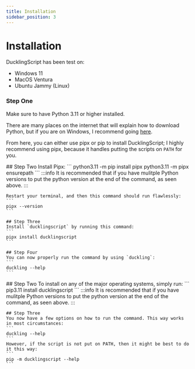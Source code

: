 ```yaml
---
title: Installation
sidebar_position: 3
---
```



# Installation

DucklingScript has been test on:

- Windows 11
- MacOS Ventura
- Ubuntu Jammy (Linux)

### Step One
Make sure to have Python 3.11 or higher installed.

There are many places on the internet that will explain how to download Python, but if you are on Windows, I recommend going [here](https://www.python.org/downloads/).

From here, you can either use pipx or pip to install DucklingScript; I highly recommend using pipx, because it handles putting the scripts on `PATH` for you.

<Tabs>
  <TabItem value="yespipx" label="With pipx (recommended)" default>
    ## Step Two 
    Install Pipx:
    ```
    python3.11 -m pip install pipx
    python3.11 -m pipx ensurepath
    ```
    :::info
    It is recommended that if you have mulitple Python versions to put the python version at the end of the command, as seen above.
    :::

    Restart your terminal, and then this command should run flawlessly:
    ```
    pipx --version
    ```

    ## Step Three
    Install `ducklingscript` by running this command:
    ```
    pipx install ducklingscript
    ```

    ## Step Four
    You can now properly run the command by using `duckling`:
    ```
    duckling --help
    ```
  </TabItem>
  <TabItem value="nopipx" label="Without pipx">
    ## Step Two 
    To install on any of the major operating systems, simply run:
    ```
    pip3.11 install ducklingscript
    ```
    :::info
    It is recommended that if you have mulitple Python versions to put the python version at the end of the command, as seen above.
    :::

    ## Step Three
    You now have a few options on how to run the command. This way works in most circumstances:
    ```
    duckling --help
    ```
    However, if the script is not put on PATH, then it might be best to do it this way:
    ```
    pip -m ducklingscript --help
    ```
  </TabItem>
</Tabs>